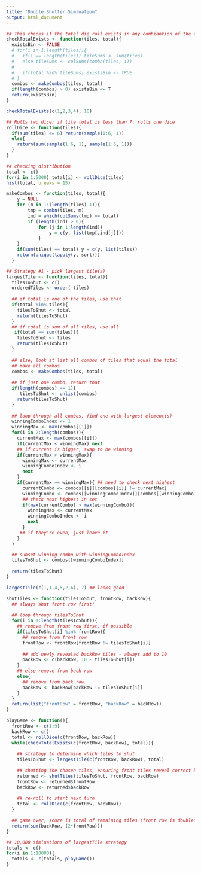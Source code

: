 ```yaml
---
title: "Double Shutter Simluation"
output: html_document
---
```


```r
## This checks if the total die roll exists in any combiantion of the existing tiles. 
checkTotalExists <- function(tiles, total){
  existsBin <- FALSE
  # for(i in 1:length(tiles)){
  #   if(i == length(tiles)) tileSums <- sum(tiles)
  #   else tileSums <- colSums(combn(tiles, i))
  #   
  #   if(total %in% tileSums) existsBin <- TRUE
  # }
  combos <- makeCombos(tiles, total)
  if(length(combos) > 0) existsBin <- T
  return(existsBin)
}

checkTotalExists(c(1,2,3,4), 10)
```

```r
## Rolls two dice; if tile total is less than 7, rolls one dice
rollDice <- function(tiles){
  if(sum(tiles) <= 6) return(sample(1:6, 1))
  else{
    return(sum(sample(1:6, 1), sample(1:6, 1)))
  }
}

## checking distribution
total <- c()
for(i in 1:5000) total[i] <- rollDice(tiles)
hist(total, breaks = 15)
```

```r
makeCombos <- function(tiles, total){
    y = NULL
    for (m in 1:(length(tiles)-1)){
        tmp = combn(tiles, m)
        ind = which(colSums(tmp) == total)
        if (length(ind) > 0){
            for (j in 1:length(ind))
                y = c(y, list(tmp[,ind[j]]))
            }
    }
    if(sum(tiles) == total) y = c(y, list(tiles))
    return(unique(lapply(y, sort)))
  }

```

```r
## Strategy #1 - pick largest tile(s)
largestTile <- function(tiles, total){
  tilesToShut <- c()
  orderedTiles <- order(-tiles)
  
  ## if total is one of the tiles, use that
  if(total %in% tiles){
    tilesToShut <- total
    return(tilesToShut)
  }
  ## if total is sum of all tiles, use all
   if(total == sum(tiles)){
    tilesToShut <- tiles
    return(tilesToShut)
  }
  
  ## else, look at list all combos of tiles that equal the total
  ## make all combos
  combos <- makeCombos(tiles, total)
  
  ## if just one combo, return that
  if(length(combos) == 1){
     tilesToShut <- unlist(combos)
    return(tilesToShut)
  }
  
  ## loop through all combos, find one with largest element(s)
  winningComboIndex <- 1
  winningMax <- max(combos[[1]])
  for(i in 2:length(combos)){
    currentMax <- max(combos[[i]])
    if(currentMax < winningMax) next
    ## if current is bigger, swap to be winning
    if(currentMax > winningMax){
      winningMax <- currentMax
      winningComboIndex <- i
      next
    }
    if(currentMax == winningMax){ ## need to check next highest
      currentCombo <- combos[[i]][combos[[i]] != currentMax]
      winningCombo <- combos[[winningComboIndex]][combos[[winningComboIndex]] != winningMax]
      ## check next highest in set
      if(max(currentCombo) > max(winningCombo)){
        winningMax <- currentMax
        winningComboIndex <- i
        next
      }
     ## if they're even, just leave it
    }
  }

  ## subset winning combo with winningComboIndex
  tilesToShut <- combos[[winningComboIndex]]
 
  return(tilesToShut)
}

largestTile(c(1,1,4,5,2,6), 7) ## looks good
```

```r

shutTiles <- function(tilesToShut, frontRow, backRow){
  ## always shut front row first!
  
  ## loop through tilesToShut
  for(i in 1:length(tilesToShut)){
    ## remove from front row first, if possible
    if(tilesToShut[i] %in% frontRow){ 
      ## remove from front row
      frontRow <- frontRow[frontRow != tilesToShut[i]]
      
      ## add newly revealed backRow tiles - always add to 10
      backRow <- c(backRow, 10 - tilesToShut[i])
    }
    ## else remove from back row
    else{
      ## remove from back row
      backRow <- backRow[backRow != tilesToShut[i]]
    }
  }
  return(list("frontRow" = frontRow, "backRow" = backRow))
}

```


```r
playGame <- function(){
  frontRow <- c(1:9)
  backRow <- c()
  total <- rollDice(c(frontRow, backRow))
  while(checkTotalExists(c(frontRow, backRow), total)){
    
    ## strategy to determine which tiles to shut
    tilesToShut <- largestTile(c(frontRow, backRow), total)
    
    ## shutting the chosen tiles, ensuring front tiles reveal correct back tiles
    returned <- shutTiles(tilesToShut, frontRow, backRow)
    frontRow <- returned$frontRow
    backRow <- returned$backRow
    
    ## re-roll to start next turn
    total <- rollDice(c(frontRow, backRow))
  }

  ## game over, score is total of remaining tiles (front row is doubled)
  return(sum(backRow, (2*frontRow)))
}

```

```r
## 10,000 simluations of largestTile strategy
totals <- c()
for(i in 1:10000){
  totals <- c(totals, playGame())
}

```

